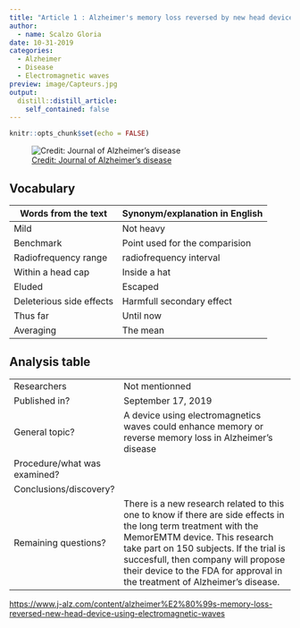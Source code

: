 ```yaml
---
title: "Article 1 : Alzheimer's memory loss reversed by new head device using electromagnetic waves"
author:
  - name: Scalzo Gloria
date: 10-31-2019
categories:
  - Alzheimer 
  - Disease
  - Electromagnetic waves
preview: image/Capteurs.jpg
output:
  distill::distill_article:
    self_contained: false
---
```


```r
knitr::opts_chunk$set(echo = FALSE)
```


![ [Credit: Journal of Alzheimer's disease](https://www.j-alz.com/content/alzheimer%E2%80%99s-memory-loss-reversed-new-head-device-using-electromagnetic-waves) ](image/Capteurs.jpg)

## Vocabulary 

| Words from the text | Synonym/explanation in English |
| ------------------- | ------------------------------ |
| Mild  | Not heavy |
| Benchmark | Point used for the comparision  |
| Radiofrequency range | radiofrequency interval |
| Within a head cap | Inside a hat | 
| Eluded | Escaped | 
| Deleterious side effects | Harmfull secondary effect |
| Thus far | Until now | 
| Averaging  | The mean |



## Analysis table 

|                              |                                                                     |
| ---------------------------- | ------------------------------------------------------------------- |
| Researchers                  | Not mentionned |
| Published in?                | September 17, 2019                                                       |
| General topic?               | A device using electromagnetics waves could enhance memory or reverse memory loss in Alzheimer's disease |
| Procedure/what was examined? |  |
| Conclusions/discovery?       |  |
| Remaining questions?         | There is a new research related to this one to know if there are side effects in the long term treatment with the MemorEMTM device. This research take part on 150 subjects. If the trial is succesfull, then company will propose their device to the FDA for approval in the treatment of Alzheimer's disease.  |


<https://www.j-alz.com/content/alzheimer%E2%80%99s-memory-loss-reversed-new-head-device-using-electromagnetic-waves>


